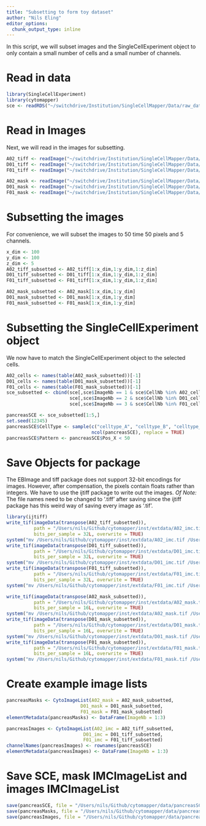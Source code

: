 ```yaml
---
title: "Subsetting to form toy dataset"
author: "Nils Eling"
editor_options:
  chunk_output_type: inline
---
```


In this script, we will subset images and the SingleCellExperiment object to only contain a small number of cells and a small number of channels.

# Read in data

```r
library(SingleCellExperiment)
library(cytomapper)
sce <- readRDS("~/switchdrive/Institution/SingleCellMapper/Data/raw_data/sce.rds")
```

# Read in Images

Next, we will read in the images for subsetting.

```r
A02_tiff <- readImage("~/switchdrive/Institution/SingleCellMapper/Data/raw_data/images/A02_imc.tiff")
D01_tiff <- readImage("~/switchdrive/Institution/SingleCellMapper/Data/raw_data/images/D01_imc.tiff")
F01_tiff <- readImage("~/switchdrive/Institution/SingleCellMapper/Data/raw_data/images/F01_imc.tiff")

A02_mask <- readImage("~/switchdrive/Institution/SingleCellMapper/Data/raw_data/images/A02_mask.tiff", as.is=TRUE)
D01_mask <- readImage("~/switchdrive/Institution/SingleCellMapper/Data/raw_data/images/D01_mask.tiff", as.is=TRUE)
F01_mask <- readImage("~/switchdrive/Institution/SingleCellMapper/Data/raw_data/images/F01_mask.tiff", as.is=TRUE)
```

# Subsetting the images

For convenience, we will subset the images to 50 time 50 pixels and 5 channels.

```r
x_dim <- 100
y_dim <- 100
z_dim <- 5
A02_tiff_subsetted <- A02_tiff[1:x_dim,1:y_dim,1:z_dim]
D01_tiff_subsetted <- D01_tiff[1:x_dim,1:y_dim,1:z_dim]
F01_tiff_subsetted <- F01_tiff[1:x_dim,1:y_dim,1:z_dim]

A02_mask_subsetted <- A02_mask[1:x_dim,1:y_dim]
D01_mask_subsetted <- D01_mask[1:x_dim,1:y_dim]
F01_mask_subsetted <- F01_mask[1:x_dim,1:y_dim]
```

# Subsetting the SingleCellExperiment object

We now have to match the SingleCellExperiment object to the selected cells.

```r
A02_cells <- names(table(A02_mask_subsetted))[-1]
D01_cells <- names(table(D01_mask_subsetted))[-1]
F01_cells <- names(table(F01_mask_subsetted))[-1]
sce_subsetted <- cbind(sce[,sce$ImageNb == 1 & sce$CellNb %in% A02_cells],
                       sce[,sce$ImageNb == 2 & sce$CellNb %in% D01_cells],
                       sce[,sce$ImageNb == 3 & sce$CellNb %in% F01_cells])

pancreasSCE <- sce_subsetted[1:5,]
set.seed(12345)
pancreasSCE$CellType <- sample(c("celltype_A", "celltype_B", "celltype_C"), 
                               ncol(pancreasSCE), replace = TRUE)
pancreasSCE$Pattern <- pancreasSCE$Pos_X < 50
```

# Save Objects for package

The EBImage and tiff package does not support 32-bit encodings for images.
However, after compensation, the pixels contain floats rather than integers.
We have to use the ijtiff package to write out the images.
*Of Note:* The file names need to be changed to '.tiff' after saving since the ijtiff package has this weird way of saving every image as '.tif'.

```r
library(ijtiff)
write_tif(imageData(transpose(A02_tiff_subsetted)), 
          path = "/Users/nils/Github/cytomapper/inst/extdata/A02_imc.tiff",
          bits_per_sample = 32L, overwrite = TRUE)
system("mv /Users/nils/Github/cytomapper/inst/extdata/A02_imc.tif /Users/nils/Github/cytomapper/inst/extdata/A02_imc.tiff")
write_tif(imageData(transpose(D01_tiff_subsetted)), 
          path = "/Users/nils/Github/cytomapper/inst/extdata/D01_imc.tiff",
          bits_per_sample = 32L, overwrite = TRUE)
system("mv /Users/nils/Github/cytomapper/inst/extdata/D01_imc.tif /Users/nils/Github/cytomapper/inst/extdata/D01_imc.tiff")
write_tif(imageData(transpose(F01_tiff_subsetted)), 
          path = "/Users/nils/Github/cytomapper/inst/extdata/F01_imc.tiff",
          bits_per_sample = 32L, overwrite = TRUE)
system("mv /Users/nils/Github/cytomapper/inst/extdata/F01_imc.tif /Users/nils/Github/cytomapper/inst/extdata/F01_imc.tiff")

write_tif(imageData(transpose(A02_mask_subsetted)), 
          path = "/Users/nils/Github/cytomapper/inst/extdata/A02_mask.tiff",
          bits_per_sample = 16L, overwrite = TRUE)
system("mv /Users/nils/Github/cytomapper/inst/extdata/A02_mask.tif /Users/nils/Github/cytomapper/inst/extdata/A02_mask.tiff")
write_tif(imageData(transpose(D01_mask_subsetted)), 
          path = "/Users/nils/Github/cytomapper/inst/extdata/D01_mask.tiff",
          bits_per_sample = 16L, overwrite = TRUE)
system("mv /Users/nils/Github/cytomapper/inst/extdata/D01_mask.tif /Users/nils/Github/cytomapper/inst/extdata/D01_mask.tiff")
write_tif(imageData(transpose(F01_mask_subsetted)), 
          path = "/Users/nils/Github/cytomapper/inst/extdata/F01_mask.tiff",
          bits_per_sample = 16L, overwrite = TRUE)
system("mv /Users/nils/Github/cytomapper/inst/extdata/F01_mask.tif /Users/nils/Github/cytomapper/inst/extdata/F01_mask.tiff")
```

# Create example image lists

```r
pancreasMasks <- CytoImageList(A02_mask = A02_mask_subsetted, 
                           D01_mask = D01_mask_subsetted, 
                           F01_mask = F01_mask_subsetted)
elementMetadata(pancreasMasks) <- DataFrame(ImageNb = 1:3)

pancreasImages <- CytoImageList(A02_imc = A02_tiff_subsetted, 
                            D01_imc = D01_tiff_subsetted, 
                            F01_imc = F01_tiff_subsetted)
channelNames(pancreasImages) <- rownames(pancreasSCE)
elementMetadata(pancreasImages) <- DataFrame(ImageNb = 1:3)
```

# Save SCE, mask IMCImageList and images IMCImageList

```r
save(pancreasSCE, file = "/Users/nils/Github/cytomapper/data/pancreasSCE.RData")
save(pancreasMasks, file = "/Users/nils/Github/cytomapper/data/pancreasMasks.RData")
save(pancreasImages, file = "/Users/nils/Github/cytomapper/data/pancreasImages.RData")
```

